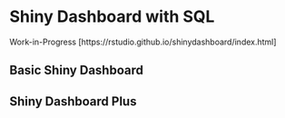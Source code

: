 
# Shiny Dashboard  with SQL

Work-in-Progress [https://rstudio.github.io/shinydashboard/index.html]


## Basic Shiny Dashboard


## Shiny Dashboard Plus